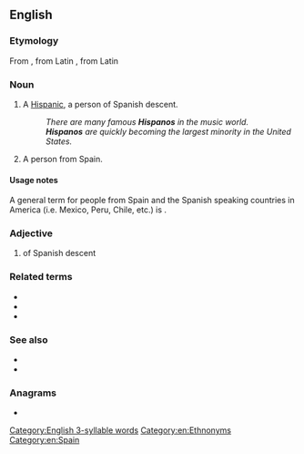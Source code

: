 {{also|hispano|hispano-|Hispano-}}
==English==

===Etymology===
From {{etyl|es|en}} {{m|es|hispano}}, from Latin {{m|la|hispanus}}, from Latin {{m|la|Hispania}}

===Noun===
{{en-noun}}

# {{lb|en|slang}} A [[Hispanic]], a person of Spanish descent.
#: ''There are many famous '''Hispanos''' in the music world.''
#: '''''Hispanos''' are quickly becoming the largest minority in the United States.''
# A person from Spain.

====Usage notes====
A general term for people from Spain and the Spanish speaking countries in America (i.e. Mexico, Peru, Chile, etc.) is {{m|en|Hispanic American}}.

===Adjective===
{{en-adj}}

# of Spanish descent

===Related terms===
* {{l|en|Hispanic}}
* {{l|en|Hispanic American}}
* {{l|en|Spanish}}

===See also===
* {{l|en|Latin American}}
* {{l|en|Latino}}

===Anagrams===
* {{anagrams|en|Ophians}}

[[Category:English 3-syllable words]]
[[Category:en:Ethnonyms]]
[[Category:en:Spain]]